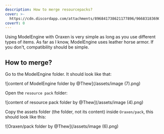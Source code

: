 ```yaml
---
description: How to merge resourcepacks?
cover: >-
  https://cdn.discordapp.com/attachments/896841738621177896/966831836904980610/unknown.png
coverY: 0
---
```


Using ModelEngine with Oraxen is very simple as long as you use different types of items. As far as I know, ModelEngine uses leather horse armor. If you don't, compatibility should be simple.

## How to merge?

Go to the ModelEngine folder. It should look like that:

![content of ModelEngine folder by @Thew](/assets/image (7).png)

Open the `resource pack` folder:

![content of resource pack folder by @Thew](/assets/image (4).png)

Copy the assets folder (the folder, not its content) inside `Oraxen/pack`, this should look like this:

![Oraxen/pack folder by @Thew](/assets/image (6).png)
